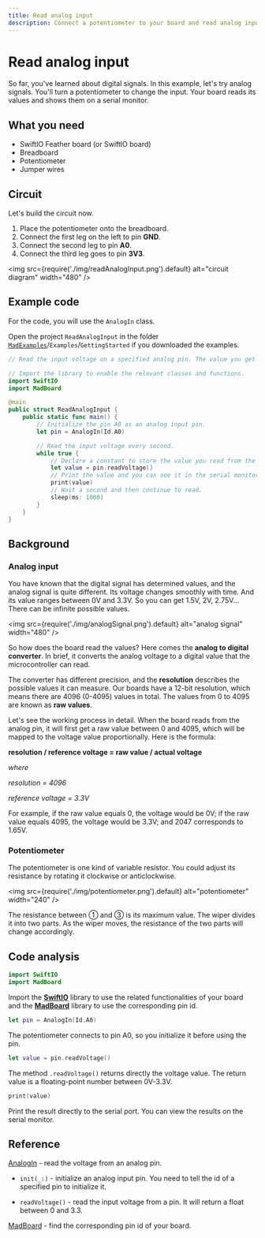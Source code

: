 ```yaml
---
title: Read analog input
description: Connect a potentiometer to your board and read analog input values. Then view the results on the serial monitor.
---
```


# Read analog input

So far, you've learned about digital signals. In this example, let's try analog signals. You'll turn a potentiometer to change the input. Your board reads its values and shows them on a serial monitor.


## What you need

- SwiftIO Feather board (or SwiftIO board)
- Breadboard
- Potentiometer
- Jumper wires

## Circuit

Let's build the circuit now.

1. Place the potentiometer onto the breadboard.
2. Connect the first leg on the left to pin **GND**.
3. Connect the second leg to pin **A0**.
4. Connect the third leg goes to pin **3V3**.


<img
  src={require('./img/readAnalogInput.png').default}
  alt="circuit diagram" width="480"
/>

## Example code

For the code, you will use the `AnalogIn` class.

Open the project `ReadAnalogInput` in the folder [`MadExamples`](https://github.com/madmachineio/MadExamples)/`Examples`/`GettingStarted` if you downloaded the examples.

```swift title="ReadAnalogInput.swift" showLineNumbers
// Read the input voltage on a specified analog pin. The value you get will be a decimal between 0.0 and 3.3.

// Import the library to enable the relevant classes and functions.
import SwiftIO
import MadBoard

@main
public struct ReadAnalogInput {
    public static func main() {
        // Initialize the pin A0 as an analog input pin.
        let pin = AnalogIn(Id.A0)

        // Read the input voltage every second.
        while true {
            // Declare a constant to store the value you read from the analog pin.
            let value = pin.readVoltage()
            // Print the value and you can see it in the serial monitor.
            print(value)
            // Wait a second and then continue to read.
            sleep(ms: 1000)
        }
    }
}
```


## Background

### Analog input


You have known that the digital signal has determined values, and the analog signal is quite different. Its voltage changes smoothly with time. And its value ranges between 0V and 3.3V. So you can get 1.5V, 2V, 2.75V... There can be infinite possible values.


<img
  src={require('./img/analogSignal.png').default}
  alt="analog signal" width="480"
/>


So how does the board read the values? Here comes the **analog to digital converter**. In brief, it converts the analog voltage to a digital value that the microcontroller can read. 

The converter has different precision, and the **resolution** describes the possible values it can measure. Our boards have a 12-bit resolution, which means there are 4096 (0-4095) values in total. The values from 0 to 4095 are known as **raw values**.

Let's see the working process in detail. When the board reads from the analog pin, it will first get a raw value between 0 and 4095, which will be mapped to the voltage value proportionally. Here is the formula:

**resolution / reference voltage = raw value / actual voltage**

_where_

_resolution = 4096_ 

_reference voltage = 3.3V_

For example, if the raw value equals 0, the voltage would be 0V; if the raw value equals 4095, the voltage would be 3.3V; and 2047 corresponds to 1.65V.

### Potentiometer

The potentiometer is one kind of variable resistor. You could adjust its resistance by rotating it clockwise or anticlockwise.


<img
  src={require('./img/potentiometer.png').default}
  alt="potentiometer" width="240"
/>

The resistance between ① and ③ is its maximum value. The wiper divides it into two parts. As the wiper moves, the resistance of the two parts will change accordingly.

## Code analysis

```swift
import SwiftIO
import MadBoard
```
Import the [**SwiftIO**](https://github.com/madmachineio/SwiftIO) library to use the related functionalities of your board and the [**MadBoard**](https://github.com/madmachineio/MadBoards) library to use the corresponding pin id.

```swift
let pin = AnalogIn(Id.A0)
```
The potentiometer connects to pin A0, so you initialize it before using the pin.

```swift
let value = pin.readVoltage()
```
The method `.readVoltage()` returns directly the voltage value. The return value is a floating-point number between 0V-3.3V. 

```swift
print(value)
```

Print the result directly to the serial port. You can view the results on the serial monitor.


## Reference

[AnalogIn](https://madmachineio.github.io/SwiftIO/documentation/swiftio/analogin) - read the voltage from an analog pin.

- `init(_:)` - initialize an analog input pin. You need to tell the id of a specified pin to initialize it.

- `readVoltage()` - read the input voltage from a pin. It will return a float between 0 and 3.3.

[MadBoard](https://github.com/madmachineio/MadBoards) - find the corresponding pin id of your board.